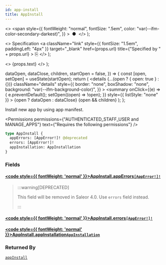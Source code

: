 ```yaml
---
id: app-install
title: AppInstall
---
```


  <>
    <span
      style={{
        fontWeight: "normal",
        fontSize: ".5em",
        color: "var(--ifm-color-secondary-darkest)",
      }}
    >
      &nbsp;●&nbsp;
    </span>
  </>
);

  <>
    Specification
    <a
      className="link"
      style={{ fontSize: "1.5em", paddingLeft: "4px" }}
      target="\_blank"
      href={props.url}
      title={"Specified by " + props.url}
    >
      ⎘
    </a>
  </>
);

  <>
    <span className={props.class}>{props.text}</span>
  </>
);


  dataOpen,
  dataClose,
  children,
  startOpen = false,
}) => {
  const [open, setOpen] = useState(startOpen);
  return (
    <details
      {...(open ? { open: true } : {})}
      className="details"
      style={{
        border: "none",
        boxShadow: "none",
        background: "var(--ifm-background-color)",
      }}
    >
      <summary
        onClick={(e) => {
          e.preventDefault();
          setOpen((open) => !open);
        }}
        style={{ listStyle: "none" }}
      >
        {open ? dataOpen : dataClose}
      </summary>
      {open && children}
    </details>
  );
};

Install new app by using app manifest.

<Permissions
  permissions={"AUTHENTICATED_STAFF_USER and MANAGE_APPS"}
  text={"Requires the following permissions"}
/>

```graphql
type AppInstall {
  appErrors: [AppError!]! @deprecated
  errors: [AppError!]!
  appInstallation: AppInstallation
}
```

### Fields

#### [<code style={{ fontWeight: 'normal' }}>AppInstall.<b>appErrors</b></code>](#)<Bullet />[`[AppError!]!`](../../../api-reference/apps/objects/app-error) <Badge class="badge badge--deprecated badge--secondary" text="deprecated"/> <Badge class="badge badge--secondary" text="non-null"/> <Badge class="badge badge--secondary" text="object"/> <Badge class="badge badge--secondary" text="apps"/>

> :::warning[DEPRECATED]
>
> This field will be removed in Saleor 4.0. Use `errors` field instead.
>
> :::

#### [<code style={{ fontWeight: 'normal' }}>AppInstall.<b>errors</b></code>](#)<Bullet />[`[AppError!]!`](../../../api-reference/apps/objects/app-error) <Badge class="badge badge--secondary" text="non-null"/> <Badge class="badge badge--secondary" text="object"/> <Badge class="badge badge--secondary" text="apps"/>

>

#### [<code style={{ fontWeight: 'normal' }}>AppInstall.<b>appInstallation</b></code>](#)<Bullet />[`AppInstallation`](../../../api-reference/apps/objects/app-installation) <Badge class="badge badge--secondary" text="object"/> <Badge class="badge badge--secondary" text="apps"/>

>

### Returned By

[`appInstall`](../../../api-reference/apps/mutations/app-install) <Badge class="badge badge--secondary" text="mutation"/>

